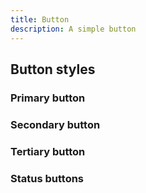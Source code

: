 ```yaml
---
title: Button
description: A simple button
---
```



## Button styles

### Primary button

<ShowComponent filePath="./src/components/buttons/PrimaryButton.html">
  <PrimaryButton />
</ShowComponent>

### Secondary button

<ShowComponent filePath="./src/components/buttons/SecondaryButton.html">
  <SecondaryButton />
</ShowComponent>

### Tertiary button

<ShowComponent filePath="./src/components/buttons/TertiaryButton.html">
  <TertiaryButton />
</ShowComponent>

### Status buttons

<ShowComponent filePath="./src/components/buttons/StatusButtons.html">
  <StatusButtons />
</ShowComponent>
